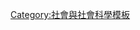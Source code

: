{{Navbox
|name=香煙
|title = [[香煙]]
|state = {{{state<includeonly>|autocollapse</includeonly>}}}
|bodyclass = hlist
|image = [[File:Zwei zigaretten.jpg|right|100px]]
|evenstyle = background:#F4F0EC;

|group1 = 類型
|list1 = 
*{{le|時尚香煙|Fashion cigarettes}}
*{{le|防火香煙|Fire safe cigarette}}
*{{le|丁香煙|Kretek}}
*{{le|淡煙|Lights (cigarette type)}}
*{{le|薄荷煙|Menthol cigarette}}
*[[比迪煙]]

|group2 = 組件
|list2 = 
*[[菸草]]
*{{le|捲紙|Rolling paper}}
*[[香菸過濾嘴]]
*{{le|List of additives in cigarettes|List of additives in cigarettes|添加劑}}

|group3 = 相关用具
|list3 = 
*[[煙灰缸]]
*[[Cigarette case|Case]]
*[[Cigarette holder|Holder]]
*[[打火機]]
*[[煙標]]
*[[Cigarette receptacles|Receptacles]]
*[[Cigarette machine|Vending machine]]

|group4 = 文化
|list4 = 
*[[Cigarette card]]
*[[Cigarette smoking among college students]]
*[[戀菸癖]]
*[[吸菸]]

|group5 = 健康問題
|list5 = 
*[[Chain smoking]]
*[[Cigarette smoking for weight loss]]
*[[Nicotine poisoning]]
*[[二手菸]]
*[[Third-hand smoke]]
*[[Schizophrenia and smoking]]
*[[Sidestream smoke]]
*[[戒菸]]
*[[Tobacco harm reduction]]

|group6 = 相關產品
|list6 =
*[[電子煙]]
*[[香煙糖]]
*[[Herbal cigarette]]
*[[加热不燃烧烟草制品|加熱煙草產品]]
*[[尼古丁貼]]
*[[尼古丁口香糖]]
*[[Nicotine inhaler]]
*[[Nicotine lozenge]]
|group7 = 煙草行業
|list7 =
*[[煙草種植]]
*[[Egyptian cigarette industry]]
*[[History of commercial tobacco in the United States]]
*[[Tobacco advertising]]

|group8 = 政府<br>和法律
|list8 = 
*[[Cigarette smuggling]]
*[[Illicit cigarette trade]]
*[[簡易煙盒計劃]]
*[[Smoking age]]
*[[Smoking bans in private vehicles]]
*[[Tobacco control movement]]
*[[Tobacco Master Settlement Agreement]]
*[[菸盒警告信息]]
*[[Tobacco politics]]
*[[煙草控制框架公約]]
*[[Protocol to Eliminate Illicit Trade in Tobacco Products]]

|group9 = 列表
|list9 = 
*[[香煙品牌列表]]
*[[List of cigarette smoke carcinogens|Cigarette smoke carcinogens]]
*[[各國人均煙草消費量列表]]
*[[List of smoking bans|Smoking bans]]

|below =
* {{icon|category}} '''[[:Category:香煙|香煙]]'''
* {{icon|commons}} '''[[c:Category:香菸|香菸]]'''
}}<noinclude>{{Documentation}}[[Category:社會與社會科學模板]]</noinclude>
